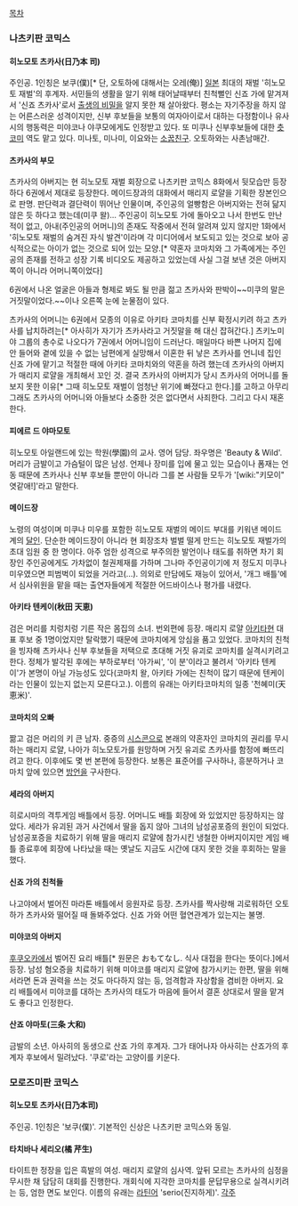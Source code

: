 [[목차]]
=== 나츠키판 코믹스 ===
==== 히노모토 츠카사(日乃本 司) ====
주인공. 1인칭은 보쿠(僕)[* 단, 오토하에 대해서는 오레(俺)] 
[[일본]] 최대의 재벌 '히노모토 재벌'의 후계자. 서민들의 생활을 알기 위해 태어날때부터 친척뻘인 신죠 가에 맡겨져서 '신죠 츠카사'로서 [[출생의 비밀]]을 알지 못한 채 살아왔다.
평소는 자기주장을 하지 않는 어른스러운 성격이지만, 신부 후보들을 보통의 여자아이로서 대하는 다정함이나 유사시의 행동력은 미야코나 야쿠모에게도 인정받고 있다. 또 미쿠나 신부후보들에 대한 [[츳코미]] 역도 맡고 있다. 
미나토, 미나미, 이요와는 [[소꿉친구]]. 오토하와는 사촌남매간.

==== 츠카사의 부모 ====
츠카사의 아버지는 현 히노모토 재벌 회장으로 나츠키판 코믹스 8화에서 뒷모습만 등장하다 6권에서 제대로 등장한다.
메이드장과의 대화에서 매리지 로얄을 기획한 장본인으로 판명. 판단력과 결단력이 뛰어난 인물이며, 주인공의 얼빵함은 아버지와는 전혀 닮지 않은 듯 하다고 했는데(미쿠 왈)... 
주인공이 히노모토 가에 돌아오고 나서 한번도 만난 적이 없고, 아내(주인공의 어머니)의 존재도 작중에서 전혀 알려져 있지 않지만 1화에서 '히노모토 재벌의 숨겨진 자식 발견'이라며 각 미디어에서 보도되고 있는 것으로 보아 공식적으로는 아이가 없는 것으로 되어 있는 모양.[* 약혼자 코마치와 그 가족에게는 주인공의 존재를 전하고 성장 기록 비디오도 제공하고 있었는데 사실 그걸 보낸 것은 아버지쪽이 아니라 어머니쪽이었다]

6권에서 나온 얼굴은 아들과 형제로 봐도 될 만큼 젊고 츠카사와 판박이~~미쿠의 말은 거짓말이었다.~~이나 오른쪽 눈에 눈물점이 있다. 

츠카사의 어머니는 6권에서 모종의 이유로 아키타 코마치를 신부 확정시키려 하고 츠카사를 납치하려는[* 아사히가 자기가 츠카사라고 거짓말을 해 대신 잡혀간다.] 츠키노미야 그룹의 총수로 나오다가 7권에서 어머니임이 드러난다. 매일마다 바쁜 나머지 집에 안 들어와 곁에 있을 수 없는 남편에게 실망해서 이혼한 뒤 낳은 츠카사를 언니네 집인 신죠 가에 맡기고 적절한 때에 아키타 코마치와의 약혼을 하려 했는데 츠카사의 아버지가 매리지 로얄을 개최해서 꼬인 것. 결국 츠카사의 아버지가 당시 츠카사의 어머니를 돌보지 못한 이유[* 그때 히노모토 재벌이 엄청난 위기에 빠졌다고 한다.]를 고하고 아무리 그래도 츠카사의 어머니와 아들보다 소중한 것은 없다면서 사죄한다. 그리고 다시 재혼한다.

==== 피에르 드 야마모토 ====
히노모토 아일랜드에 있는 학원(學園)의 교사. 영어 담당. 좌우명은 'Beauty & Wild'.
머리가 금발이고 가슴털이 많은 남성. 언제나 장미를 입에 물고 있는 모습이나 폼재는 언동 때문에 츠카사나 신부 후보들 뿐만이 아니라 그를 본 사람들 모두가 '[wiki:"키모이" 엿같애!]'라고 말한다.

==== 메이드장 ====
노령의 여성이며 미쿠나 미우를 포함한 히노모토 재벌의 메이드 부대를 키워낸 메이드 계의 [[달인]]. 단순한 메이드장이 아니라 현 회장조차 벌벌 떨게 만드는 히노모토 재벌가의 초대 임원 중 한 명이다. 아주 엄한 성격으로 부주의한 발언이나 태도를 취하면 차기 회장인 주인공에게도 가차없이 철권제재를 가하며 그나마 주인공이기에 저 정도지 미쿠나 미우였으면 피범벅이 되었을 거라고(…).
의외로 만담에도 재능이 있어서, '개그 배틀'에서 심사위원을 맡을 때는 출연자들에게 적절한 어드바이스나 평가를 내렸다.

==== 아키타 텐케이(秋田 天恵) ==== 
검은 머리를 치렁치렁 기른 작은 몸집의 소녀. 
번외편에 등장. 매리지 로얄 [[아키타]]현 대표 후보 중 1명이었지만 탈락했기 때문에 코마치에게 앙심을 품고 있었다. 코마치의 친척을 빙자해 츠카사나 신부 후보들을 저택으로 초대해 거짓 유괴로 코마치를 실격시키려고 한다.
정체가 발각된 후에는 부하로부터 '아가씨', '이 분'이라고 불려서 '아키타 텐케이'가 본명이 아닐 가능성도 있다(코마치 왈, 아키타 가에는 친척이 많기 때문에 텐케이라는 인물이 있는지 없는지 모른다고.). 
이름의 유래는 아키타코마치의 일종 '천혜미(天恵米)'. 

==== 코마치의 오빠 ====
짦고 검은 머리의 키 큰 남자. 
중증의 [[시스콘]]으로 본래의 약혼자인 코마치의 권리를 무시하는 매리지 로얄, 나아가 히노모토가를 원망하며 거짓 유괴로 츠카사를 함정에 빠뜨리려고 한다. 이후에도 몇 번 본편에 등장한다.
보통은 표준어를 구사하나, 흥분하거나 코마치 앞에 있으면 [[방언]]을 구사한다.

==== 세라의 아버지 ====
히로시마의 격투게임 배틀에서 등장. 어머니도 배틀 회장에 와 있었지만 등장하지는 않았다. 
세라가 유괴된 과거 사건에서 딸을 돕지 않아 그녀의 남성공포증의 원인이 되었다. 남성공포증을 치료하기 위해 딸을 매리지 로얄에 참가시킨 냉철한 아버지이지만 게임 배틀 종료후에 회장에 나타났을 때는 옛날도 지금도 시간에 대지 못한 것을 후회하는 말을 했다.
 
==== 신죠 가의 친척들 ====
나고야에서 벌어진 마라톤 배틀에서 응원자로 등장.
츠카사를 짝사랑해 괴로워하던 오토하가 츠카사와 떨어질 때 돌봐주었다. 신죠 가와 어떤 혈연관계가 있는지는 불명. 

==== 미야코의 아버지 ==== 
[[후쿠오카]]에서 벌어진 요리 배틀[* 원문은 おもてなし. 식사 대접을 한다는 뜻이다.]에서 등장.
남성 혐오증을 치료하기 위해 미야코를 매리지 로얄에 참가시키는 한편, 딸을 위해서라면 돈과 권력을 쓰는 것도 마다하지 않는 등, 엄격함과 자상함을 겸비한 아버지. 
요리 배틀에서 미야코를 대하는 츠카사의 태도가 마음에 들어서 결혼 상대로서 딸을 맡겨도 좋다고 인정한다. 

==== 산죠 야마토(三条 大和) ====
금발의 소년. 
아사히의 동생으로 산죠 가의 후계자. 그가 태어나자 아사히는 산죠가의 후계자 후보에서 밀려났다. '쿠로'라는 고양이를 키운다. 

=== 모로즈미판 코믹스 ===
==== 히노모토 츠카사(日乃本司) ====
주인공. 1인칭은 '보쿠(僕)'. 기본적인 신상은 나츠키판 코믹스와 동일. 

==== 타치바나 세리오(橘 芹生) ====
타이트한 정장을 입은 흑발의 여성. 
매리지 로얄의 심사역. 앞뒤 모르는 츠카사의 심정을 무시한 채 담담히 대회를 진행한다. 개회식에 지각한 코마치를 문답무용으로 실격시키려는 등, 엄한 면도 보인다. 
이름의 유래는 [[라틴어]] 'serio(진지하게)'.
[[각주]]
